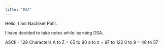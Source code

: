 ```yaml
---
title: "DSA"
---
```


Hello, I am Nachiket Patil.

I have decided to take notes while learning DSA.

ASCII - 128 Characters
A to Z = 65 to 90
a to z = 97 to 122
0 to 9 = 48 to 57